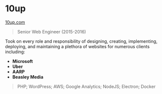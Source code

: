 # 10up

<Thick>[10up.com](https://10up.com/)</Thick>

> Senior Web Engineer (2015-2016)

Took on every role and responsibility of designing, creating, implementing, deploying, and maintaining a plethora of websites for numerous clients including:

- **Microsoft**
- **Uber**
- **AARP**
- **Beasley Media**

> PHP; WordPress; AWS; Google Analytics; NodeJS; Electron; Docker
